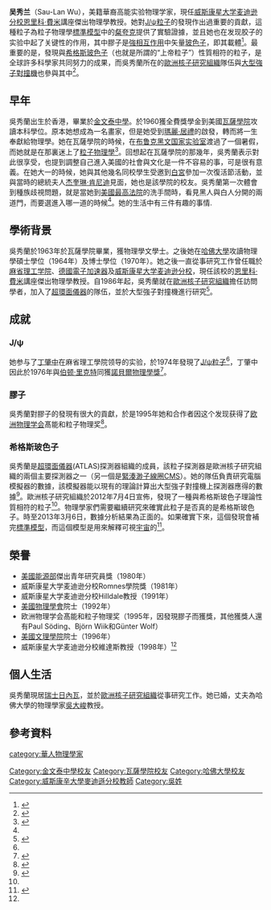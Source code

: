 '''吴秀兰'''（Sau-Lan Wu），美籍華裔高能实验物理学家，現任[[威斯康星大学麦迪逊分校|威斯康星大学麦迪逊分校]][[恩里科·費米|恩里科·費米]]講座傑出物理學教授。她對[[J/ψ介子|J/ψ粒子]]的發現作出過重要的貢獻，這種粒子為粒子物理學[[標準模型|標準模型]]中的[[粲夸克|粲夸克]]提供了實驗證據，並且她也在发现胶子的实验中起了关键性的作用，其中膠子是[[強相互作用|強相互作用]]中矢量[[玻色子|玻色子]]，即其載體<ref>{{cite book |author=S. Braibant, G. Giacomelli, M. Spurio |year=2009 |title=Particles and Fundamental Interactions: An Introduction to Particle Physics |url=http://books.google.com/?id=0Pp-f0G9_9sC&pg=PA314&lpg=PA314&dq=61+fundamental+particles#v=onepage&q=61%20fundamental%20particles&f=false |pages=313–314 |publisher=Springer |isbn=978-94-007-2463-1}}</ref>。最重要的是，發現與[[希格斯玻色子|希格斯玻色子]]（也就是所謂的“上帝粒子”）性質相符的粒子，是全球許多科學家共同努力的成果，而吳秀蘭所在的[[歐洲核子研究組織|歐洲核子研究組織]]隊伍與[[大型強子對撞機|大型強子對撞機]]也參與其中<ref name=higg>{{cite web |url=http://www.atlas.ch/news/2012/atlas-and-the-higgs.html |title=ATLAS and the Higgs |publisher=CERN |date=October 2012 |accessdate=6 March 2013 |deadurl=yes |archiveurl=https://web.archive.org/web/20130215192435/http://www.atlas.ch/news/2012/atlas-and-the-higgs.html |archivedate=2013-02-15 }}</ref>。

==早年==
吳秀蘭出生於香港，畢業於[[金文泰中學|金文泰中學]]。於1960獲全費獎學金到美國[[瓦薩學院|瓦薩學院]]攻讀本科學位。原本她想成為一名畫家，但是她受到[[瑪麗·居禮|瑪麗·居禮]]的啟發，轉而將一生奉獻給物理學。她在瓦薩學院的時候，在[[布鲁克黑文国家实验室|布鲁克黑文国家实验室]]渡過了一個暑假，而她就是在那裏迷上了[[粒子物理學|粒子物理學]]<ref name=vassar1>{{cite web|url=http://vq.vassar.edu/issues/2003/03/beyond-vassar/charmed-life.html|title=A Charmed Life|author=Dawson, Lindsay|publisher=Vassar Alumnae Quarterly|date=Summer 2003|accessdate=16 January 2013|archive-date=2020-04-23|archive-url=https://web.archive.org/web/20200423141218/https://vq.vassar.edu/issues/2003/03/beyond-vassar/charmed-life.html|dead-url=no}}</ref>。回想起在瓦薩學院的那幾年，吳秀蘭表示對此很享受，也提到調整自己進入美國的社會與文化是一件不容易的事，可是很有意義。在她大一的時候，她與其他幾名同校學生受邀到[[白宮|白宮]]參加一次復活節活動，並與當時的總統夫人[[杰奎琳·肯尼迪|杰奎琳·肯尼迪]]見面，她也是該學院的校友。吳秀蘭第一次體會到種族歧視問題，就是當她到[[美國最高法院|美國最高法院]]的洗手間時，看見黑人與白人分開的兩道門，而要選進入哪一道的時候<ref name=vassar1/>。她的生活中有三件有趣的事情.

==學術背景==
吳秀蘭於1963年於瓦薩學院畢業，獲物理學文學士。之後她在[[哈佛大學|哈佛大學]]攻讀物理學碩士學位（1964年）及博士學位（1970年）。她之後一直從事研究工作曾任職於[[麻省理工学院|麻省理工学院]]、[[德國電子加速器|德國電子加速器]]及[[威斯康星大学麦迪逊分校|威斯康星大学麦迪逊分校]]，現任該校的[[恩里科·費米|恩里科·費米]]講座傑出物理學教授。自1986年起，吳秀蘭就在[[歐洲核子研究組織|歐洲核子研究組織]]擔任訪問學者，加入了[[超環面儀器|超環面儀器]]的隊伍，並於大型強子對撞機進行研究<ref name=CWP>{{cite web|url=http://cwp.library.ucla.edu/Phase2/Wu,_Sau_Lan@892345678.html|title=Sau Lan Wu|author=Contributions of 20th Century Women to Physics at UCLA|date=16 March 2001|accessdate=16 January 2013|archive-date=2004-07-08|archive-url=https://web.archive.org/web/20040708224913/http://cwp.library.ucla.edu/Phase2/Wu,_Sau_Lan@892345678.html|dead-url=no}}</ref>。

==成就==
===J/ψ===
她参与了[[丁肇中|丁肇中]]在麻省理工學院领导的实验，於1974年發現了[[J/ψ介子|J/ψ粒子]]<ref name=CWP/>，丁肇中因此於1976年與[[伯顿·里克特|伯顿·里克特]]同獲[[諾貝爾物理學獎|諾貝爾物理學獎]]<ref>{{cite web|url=http://www.nobelprize.org/nobel_prizes/physics/laureates/1976/|title=The Nobel Prize in Physics 1976|publisher=Nobel Prize|accessdate=6 March 2013|archive-date=2015-10-02|archive-url=https://web.archive.org/web/20151002050056/http://www.nobelprize.org/nobel_prizes/physics/laureates/1976/|dead-url=no}}</ref>。

===膠子===
吳秀蘭對膠子的發現有很大的貢獻，於是1995年她和合作者因这个发现获得了[[欧洲物理学会|欧洲物理学会]]髙能和粒子物理奖<ref>{{cite web|url=http://eps-hepp.web.cern.ch/eps-hepp/hepp-prize-awards.php|title=The High Energy and Particle Physics Prizes|publisher=European Physical Society|accessdate=6 March 2013|archive-date=2008-05-26|archive-url=https://web.archive.org/web/20080526132255/http://eps-hepp.web.cern.ch/eps-hepp/hepp-prize-awards.php|dead-url=no}}</ref>。

===希格斯玻色子===
吳秀蘭是[[超環面儀器|超環面儀器]](ATLAS)探測器組織的成員，該粒子探測器是歐洲核子研究組織的兩個主要探測器之一（另一個是[[緊湊渺子線圈|緊湊渺子線圈]]CMS）。她的隊伍負責研究電腦模擬器的數據，該模擬器能以現有的理論計算出大型強子對撞機上探測器應得的數據<ref>{{cite web|url=http://www.news.wisc.edu/on-wisconsin/heart-of-the-matter/|title=Heart of the Matter|author=Sakai, Jill|publisher=University of Wisconsin-Madison|accessdate=6 March 2013|archive-date=2015-11-24|archive-url=https://web.archive.org/web/20151124165311/http://news.wisc.edu/on-wisconsin/heart-of-the-matter/|dead-url=yes}}</ref>。歐洲核子研究組織於2012年7月4日宣佈，發現了一種與希格斯玻色子理論性質相符的粒子<ref name=higg/>。物理學家們需要繼續研究來確實此粒子是否真的是希格斯玻色子。時至2013年3月6日，數據分析結果為正面的。如果確實下來，這個發現會補完[[標準模型|標準模型]]，而這個模型是用來解釋可視[[宇宙|宇宙]]的<ref>{{cite web|url=http://public.web.cern.ch/public/|title=A question of spin for the new boson|publisher=CERN|date=6 March 2013|accessdate=6 March 2013|archive-date=2012-12-06|archive-url=https://web.archive.org/web/20121206235458/http://public.web.cern.ch/public/|dead-url=yes}}</ref>。

==榮譽==
*[[美國能源部|美國能源部]]傑出青年研究員獎（1980年）
*威斯康星大学麦迪逊分校Romnes學院獎（1981年）
*威斯康星大学麦迪逊分校Hilldale教授（1991年）
*[[美國物理學會|美國物理學會]]院士（1992年）
*欧洲物理学会髙能和粒子物理奖（1995年，因發現膠子而獲獎，其他獲獎人還有Paul Söding、Björn Wiik和Günter Wolf）
*[[美國文理學院|美國文理學院]]院士（1996年）
*威斯康星大学麦迪逊分校維達斯教授（1998年）<ref name=CWP/>

==個人生活==
吳秀蘭現居[[瑞士|瑞士]][[日內瓦|日內瓦]]，並於[[歐洲核子研究組織|歐洲核子研究組織]]從事研究工作。她已婚，丈夫為哈佛大學的物理學家[[吳大峻|吳大峻]]教授。

==參考資料==
{{reflist}}
{{DEFAULTSORT:Wu, Sau Lan}}
[[category:華人物理學家|category:華人物理學家]]
[[Category:金文泰中學校友|Category:金文泰中學校友]]
[[Category:瓦薩學院校友|Category:瓦薩學院校友]]
[[Category:哈佛大學校友|Category:哈佛大學校友]]
[[Category:威斯康辛大學麥迪遜分校教師|Category:威斯康辛大學麥迪遜分校教師]]
[[Category:吳姓|Category:吳姓]]